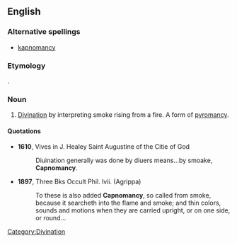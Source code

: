 ==English==

===Alternative spellings===
* [[kapnomancy]]

===Etymology===
{{etyl|grc}} {{term|||tr=kapnos|smoke|lang=grc}}.

===Noun===
{{en-noun|-}}

# [[divination|Divination]] by interpreting smoke rising from a fire. A form of [[pyromancy]].

====Quotations====
* '''1610''', Vives in J. Healey Saint Augustine of the Citie of God
*: Diuination generally was done by diuers means...by smoake, '''Capnomancy'''.
* '''1897''', Three Bks Occult Phil. lvii. (Agrippa)
*: To these is also added '''Capnomancy''', so called from smoke, because it searcheth into the flame and smoke; and thin colors, sounds and motions when they are carried upright, or on one side, or round...

[[Category:Divination]]